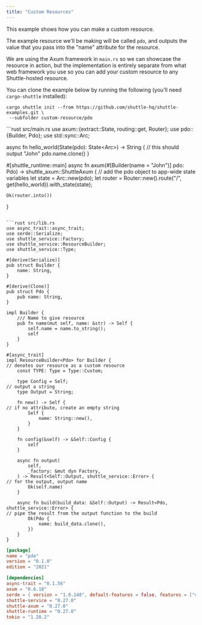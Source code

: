 ```yaml
---
title: "Custom Resources"
---
```


This example shows how you can make a custom resource.

The example resource we'll be making will be called `pdo`, and outputs the value that you pass into the "name" attribute for the resource. 

We are using the Axum framework in `main.rs` so we can showcase the resource in action, but the implementation is entirely separate from what web framework you use so you can add your custom resource to any Shuttle-hosted resource.

You can clone the example below by running the following (you'll need `cargo-shuttle` installed):
```bash:
cargo shuttle init --from https://github.com/shuttle-hq/shuttle-examples.git \
 --subfolder custom-resource/pdo
```

<CodeGroup>
```rust src/main.rs
use axum::{extract::State, routing::get, Router};
use pdo::{Builder, Pdo};
use std::sync::Arc;

async fn hello_world(State(pdo): State<Arc<Pdo>>) -> String {
// this should output "John"
    pdo.name.clone()
}

#[shuttle_runtime::main]
async fn axum(#[Builder(name = "John")] pdo: Pdo) -> shuttle_axum::ShuttleAxum {
// add the pdo object to app-wide state variables
    let state = Arc::new(pdo);
    let router = Router::new().route("/", get(hello_world)).with_state(state);

    Ok(router.into())
}
```

```rust src/lib.rs
use async_trait::async_trait;
use serde::Serialize;
use shuttle_service::Factory;
use shuttle_service::ResourceBuilder;
use shuttle_service::Type;

#[derive(Serialize)]
pub struct Builder {
    name: String,
}

#[derive(Clone)]
pub struct Pdo {
    pub name: String,
}

impl Builder {
    /// Name to give resource
    pub fn name(mut self, name: &str) -> Self {
        self.name = name.to_string();
        self
    }
}

#[async_trait]
impl ResourceBuilder<Pdo> for Builder {
// denotes our resource as a custom resource
    const TYPE: Type = Type::Custom;

    type Config = Self;
// output a string
    type Output = String;

    fn new() -> Self {
// if no attribute, create an empty string
        Self {
            name: String::new(),
        }
    }

    fn config(&self) -> &Self::Config {
        self
    }

    async fn output(
        self,
        _factory: &mut dyn Factory,
    ) -> Result<Self::Output, shuttle_service::Error> {
// for the output, output name
        Ok(self.name)
    }

    async fn build(build_data: &Self::Output) -> Result<Pdo, shuttle_service::Error> {
// pipe the result from the output function to the build
        Ok(Pdo {
            name: build_data.clone(),
        })
    }
}
```

```toml Cargo.toml
[package]
name = "pdo"
version = "0.1.0"
edition = "2021"

[dependencies]
async-trait = "0.1.56"
axum = "0.6.18"
serde = { version = "1.0.148", default-features = false, features = ["derive"] }
shuttle-service = "0.27.0"
shuttle-axum = "0.27.0"
shuttle-runtime = "0.27.0"
tokio = "1.28.2"
```
</CodeGroup>
